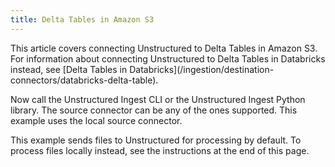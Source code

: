 ```yaml
---
title: Delta Tables in Amazon S3
---
```


<Note>
    This article covers connecting Unstructured to Delta Tables in Amazon S3. For information about 
    connecting Unstructured to Delta Tables in Databricks instead, see 
    [Delta Tables in Databricks](/ingestion/destination-connectors/databricks-delta-table).
</Note>


<SharedDeltaTable />

Now call the Unstructured Ingest CLI or the Unstructured Ingest Python library.  The source connector can be any of the ones supported. This example uses the local source connector.

This example sends files to Unstructured for processing by default. To process files locally instead, see the instructions at the end of this page.


<CodeGroup>
  <DeltaTableAPISh />
  <DeltaTableAPIPyV2 />
</CodeGroup>


<SharedPartitionByAPIOSS/>
